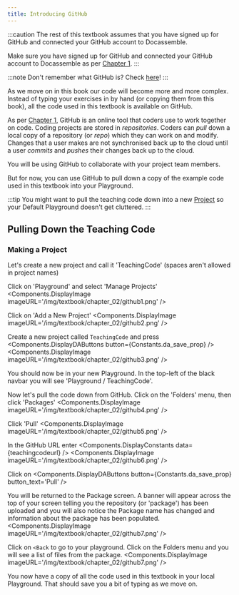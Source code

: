 ```yaml
---
title: Introducing GitHub
---
```


:::caution 
The rest of this textbook assumes that you have signed up for GitHub 
and connected your GitHub account to Docassemble.

Make sure you have signed up for GitHub and connected your GitHub account
to Docassemble as per [Chapter 1](../chapter_01/00-20).
:::

:::note
Don't remember what GitHub is?  Check [here](../chapter_01/00-20#what-is-github)!
:::

As we move on in this book our code will become more and more complex.
Instead of typing your exercises in by hand (or copying them from this book),
all the code used in this textbook is available on GitHub.

As per [Chapter 1](../chapter_01/00-20#what-is-github), GitHub is an online
tool that coders use to work together on code.  Coding projects are stored
in *repositories*.  Coders can *pull* down a local copy of a repository 
(or *repo*) which they can work on and modify.  Changes that a user makes
are not synchronised back up to the cloud until a user *commits* and *pushes*
their changes back up to the cloud.

You will be using GitHub to collaborate with your project team members.

But for now, you can use GitHub to pull down a copy of the example code 
used in this textbook into your Playground.

:::tip
You might want to pull the teaching code down into a new [Project](https://docassemble.org/docs/playground.html#projects) so your
Default Playground doesn't get cluttered.
:::

## Pulling Down the Teaching Code
### Making a Project
Let's create a new project and call it 'TeachingCode' (spaces aren't allowed
in project names)

Click on 'Playground' and select 'Manage Projects'
<Components.DisplayImage imageURL='/img/textbook/chapter_02/github1.png' />

Click on 'Add a New Project'
<Components.DisplayImage imageURL='/img/textbook/chapter_02/github2.png' />

Create a new project called `TeachingCode` and press <Components.DisplayDAButtons button={Constants.da_save_prop} />
<Components.DisplayImage imageURL='/img/textbook/chapter_02/github3.png' />

You should now be in your new Playground.  In the top-left of the black
navbar you will see 'Playground / TeachingCode'.

Now let's pull the code down from GitHub.  Click on the 'Folders' menu,
then click 'Packages'
<Components.DisplayImage imageURL='/img/textbook/chapter_02/github4.png' />

Click 'Pull'
<Components.DisplayImage imageURL='/img/textbook/chapter_02/github5.png' />

In the GitHub URL enter <Components.DisplayConstants data={teachingcodeurl} />
<Components.DisplayImage imageURL='/img/textbook/chapter_02/github6.png' />

Click on <Components.DisplayDAButtons button={Constants.da_save_prop} button_text='Pull' />

You will be returned to the Package screen.  A banner will appear across the top
of your screen telling you the repository (or 'package') has been uploaded
and you will also notice the Package name has changed and information about
the package has been populated.
<Components.DisplayImage imageURL='/img/textbook/chapter_02/github7.png' />

Click on `<Back` to go to your playground.  Click on the Folders menu and 
you will see a list of files from the package.
<Components.DisplayImage imageURL='/img/textbook/chapter_02/github7.png' />

You now have a copy of all the code used in this textbook in your local
Playground.  That should save you a bit of typing as we move on.